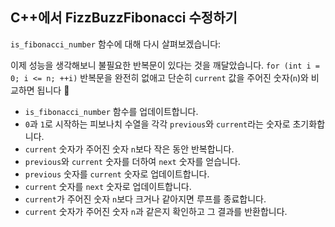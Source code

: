 
## C++에서 FizzBuzzFibonacci 수정하기

`is_fibonacci_number` 함수에 대해 다시 살펴보겠습니다:

<IsFibonacciNumberCode />

이제 성능을 생각해보니 불필요한 반복문이 있다는 것을 깨달았습니다.
`for (int i = 0; i <= n; ++i)` 반복문을 완전히 없애고
단순히 `current` 값을 주어진 숫자(`n`)와 비교하면 됩니다 🤦

<IsFibonacciNumberFixCode />

- `is_fibonacci_number` 함수를 업데이트합니다.
- `0`과 `1`로 시작하는 피보나치 수열을 각각 `previous`와 `current`라는 숫자로 초기화합니다.
- `current` 숫자가 주어진 숫자 `n`보다 작은 동안 반복합니다.
- `previous`와 `current` 숫자를 더하여 `next` 숫자를 얻습니다.
- `previous` 숫자를 `current` 숫자로 업데이트합니다.
- `current` 숫자를 `next` 숫자로 업데이트합니다.
- `current`가 주어진 숫자 `n`보다 크거나 같아지면 루프를 종료합니다.
- `current` 숫자가 주어진 숫자 `n`과 같은지 확인하고 그 결과를 반환합니다.